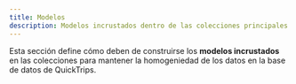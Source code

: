 ```yaml
---
title: Modelos
description: Modelos incrustados dentro de las colecciones principales.
---
```


Esta sección define cómo deben de construirse los **modelos incrustados** en las colecciones para mantener la homogeniedad de los datos en la base de datos de QuickTrips.

<Outlet path="/database/models" />